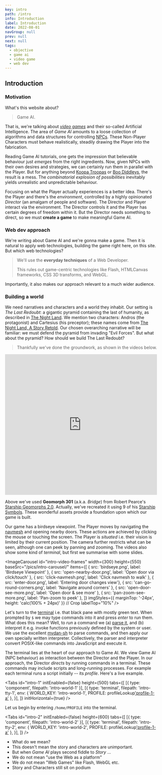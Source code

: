 ```yaml
---
key: intro
path: /intro
info: Introduction
label: Introduction
date: 2022-08-01
navGroup: null
prev: null
next: null
tags:
  - objective
  - game ai
  - video game
  - web dev
---
```



## Introduction

### Motivation

What's this website about?

> Game AI.

That is, we're talking about [_video games_](https://en.wikipedia.org/wiki/Video_game)
and their so-called Artificial Intelligence.
The area of _Game AI_ amounts to a loose collection of algorithms and data structures for controlling [NPCs](https://en.wikipedia.org/wiki/Non-player_character).
These Non-Player Characters must behave realistically,
steadily drawing the Player into the fabrication.

Reading Game AI tutorials, one gets the impression that believable behaviour just _emerges_ from the right ingredients.
Now, given NPCs with their own desires and strategies, we can certainly run them in parallel with the Player.
But for anything beyond [Koopa Troopas](https://en.wikipedia.org/wiki/Koopa_Troopa) or [Boo Diddleys](https://en.wikipedia.org/wiki/Boo_(character)), the result is a mess.
The _combinatorial explosion of possibilities_ inevitably yields
unrealistic and unpredictable behaviour.

Focusing on what the Player actually experiences is a better idea.
There's the Player and there's the _environment_, controlled by a highly opinionated _Director_ (an amalgam of people and software).
The Director and Player interact via the environment.
The Director controls it and the Player has certain degrees of freedom within it.
But the Director needs something to direct,
so we must **create a game** to make meaningful Game AI.


### Web dev approach

We're writing about Game AI and we're gonna make a game.
Then it is natural to apply web technologies, building the game right here, on this site.
But which web technologies?

> We'll use the **everyday techniques** of a Web Developer.
>
> This rules out game-centric technologies like Flash, HTMLCanvas frameworks, CSS 3D transforms, and WebGL.

Importantly, it also makes our approach relevant to a much wider audience.


### Building a world

We need narratives and characters and a world they inhabit.
Our setting is _The Last Redoubt_: a gigantic pyramid containing the last of humanity, as described in [The Night Land](https://en.wikipedia.org/wiki/The_Night_Land).
We mention two characters: Andros (the protagonist) and Cartesius (his preceptor);
these names come from [The Night Land, A Story Retold](https://en.wikipedia.org/wiki/The_Night_Land#Pastiche,_homages_and_sequels).
Our chosen overarching narrative will be familiar: we must defend the pyramid from invading "Evil Forces".
But what about the pyramid?
How should we build The Last Redoubt?

> Thankfully we've done the groundwork, as shown in the videos below.

<iframe className="youtube" width="100%" height="464" src="https://www.youtube.com/embed/videoseries?list=PLTcU-Qpr40X6hq3GSbY8K92DR_DUSgzim" title="YouTube video player" frameborder="0" allow="accelerometer; autoplay; clipboard-write; encrypted-media; gyroscope; picture-in-picture" allowfullscreen></iframe>

<aside>

  Above we've used **Geomorph 301** (a.k.a. _Bridge_) from Robert Pearce's [Starship Geomorphs 2.0](http://travellerrpgblog.blogspot.com/2018/10/the-starship-geomorphs-book-if-finally.html).
  Actually, we've recreated it using 9 of his [Starship Symbols](http://travellerrpgblog.blogspot.com/2020/08/starship-symbols-book.html).
  These wonderful assets provide a foundation upon which our game is built.

</aside>

Our game has a birdseye viewpoint.
The Player moves by navigating the [navmesh](https://en.wikipedia.org/wiki/Navigation_mesh#:~:text=A%20navigation%20mesh%2C%20or%20navmesh,video%20game%20AI%20in%202000.) and opening nearby doors.
These actions are achieved by clicking the mouse or touching the screen.
The Player is _situated_ i.e. their vision is limited by their current position.
The camera further restricts what can be seen, although one can peek by panning and zooming.
The videos also show some kind of _terminal_,
but first we summarise with some slides.

<ImageCarousel
  id="intro-video-frames"
  width={300}
  height={550}
  baseSrc="/pics/intro-carousel/"
  items={[
    { src: 'birdseye.png', label: 'Birdseye Viewpoint' },
    { src: 'open-nearby-door.png', label: 'Open door via click/touch' },
    { src: 'click-navmesh.png', label: 'Click navmesh to walk' },
    { src: 'enter-door.png', label: 'Entering door changes view'},
    { src: 'can-go-round-corners.png', label: 'Navigate around corners' },
    { src: 'open-door-see-more.png', label: 'Open door & see more' },
    { src: 'pan-zoom-see-more.png', label: 'Pan-zoom to peek' },
  ]}
  imgStyles={{ marginTop: '-24px', height: 'calc(100% + 24px)' }}  // Crop
  labelTop="10%"
/>

Let's turn to the [terminal](https://xtermjs.org/) i.e.
that black pane with mostly green text.
When prompted by `$` we may type commands into it and press _enter_ to run them.
What does this mean?
Well, to _run_ a command we (a) [parse it](https://en.wikipedia.org/wiki/Parsing#Computer_languages), and (b) interpret it e.g. invoke functions previously defined by the system or user.
We use the excellent [mvdan-sh](https://github.com/mvdan/sh) to parse commands,
and then apply our own specially written interpreter.
Collectively, the parser and interpreter convert POSIX-like commands into JavaScript and execute it.

The terminal lies at the heart of our approach to Game AI.
We view Game AI (NPC behaviour) as interaction between the Director and the Player.
In our approach, the Director _directs_ by running commands in a terminal.
These commands may include scripts and long-running processes.
For example each terminal runs a script initially -- its _profile_.
Here's a live example.

<Tabs
  id="intro-1"
  initEnabled={false}
  height={500}
  tabs={[
    [{ type: 'component', filepath: 'intro-world-1' }],
    [{
        type: 'terminal',
        filepath: 'intro-tty-1',
        env: { WORLD_KEY: 'intro-world-1', PROFILE: profileLookup['profile-1-a']() },
    }],
  ]}
  initHorizontal={true}
/>

Let us begin by entering `/home/PROFILE` into the terminal.

<!-- Now, video games are a _lot of work_.
There's the story, characters, graphical style, user interface, assets, animation, level design, scripting and NPC behaviour.
Many systems must be created, collectively forming a cohesive whole.
One popular approach takes inspiration from films.
That is, the _story_ and _characters_ (including the player) sit on the podium, and the other systems bring them to life.

> To put Game AI on the podium, we've chosen a different role model:
>
> Web Development.

Web Development is a particular kind of Software Development.
It uses special purpose languages i.e. HTML, CSS and JavaScript.
We'll develop our game using the _everyday practices_ of a Web Developer.
This rules out game-centric technologies like Flash, Game Frameworks, CSS 3D transforms, and WebGL.
But it also makes our approach relevant to a wide audience. -->

<!-- TODO not just using Web as a platform; we're using it as a dev env too -->

<!-- Concerning the game systems, we've done the groundwork already.
This is just as well, else our investigation of Game AI would be on the distant horizon.
Consider the component below: -->

<Tabs
  id="intro-2"
  initEnabled={false}
  height={600}
  tabs={[
    [{ type: 'component', filepath: 'intro-world-2' }],
    [{
        type: 'terminal',
        filepath: 'intro-tty-2',
        env: { WORLD_KEY: 'intro-world-2', PROFILE: profileLookup['profile-1-a']() },
    }],
  ]}
/>


- What do we mean?
- This doesn't mean the story and characters are unimportant.
- But when _Game AI_ plays second fiddle to _Story_ ...
- We do not mean "use the Web as a platform"
- We do not mean "Web Games" like Flash, WebGL etc.
- Story and Characters still sit on podium


<!-- TODO alignment with web dev -->

<!-- TODO bring Tabs into this early -->